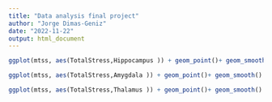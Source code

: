 ---
title: "Data analysis final project"
author: "Jorge Dimas-Geniz"
date: "2022-11-22"
output: html_document
---
```{r}
ggplot(mtss, aes(TotalStress,Hippocampus )) + geom_point()+ geom_smooth()

```

```{r}
ggplot(mtss, aes(TotalStress,Amygdala )) + geom_point()+ geom_smooth()

```

```{r}
ggplot(mtss, aes(TotalStress,Thalamus )) + geom_point()+ geom_smooth()

```
